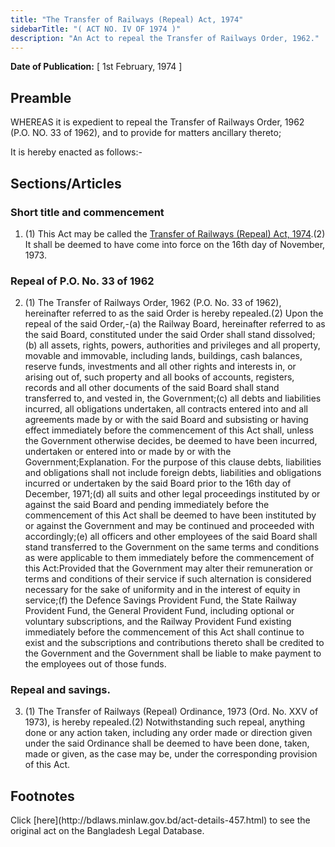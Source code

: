 ```yaml
---
title: "The Transfer of Railways (Repeal) Act, 1974"
sidebarTitle: "( ACT NO. IV OF 1974 )"
description: "An Act to repeal the Transfer of Railways Order, 1962."
---
```


**Date of Publication:** [ 1st February, 1974 ]

## Preamble

WHEREAS it is expedient to repeal the Transfer of Railways Order, 1962 (P.O. NO. 33 of 1962), and to provide for matters ancillary thereto;

It is hereby enacted as follows:-

## Sections/Articles

### Short title and commencement

1. (1) This Act may be called the [Transfer of Railways (Repeal) Act, 1974](/act-457.html "Transfer of Railways (Repeal) Act, 1974").(2) It shall be deemed to have come into force on the 16th day of November, 1973.

### Repeal of P.O. No. 33 of 1962

2. (1) The Transfer of Railways Order, 1962 (P.O. No. 33 of 1962), hereinafter referred to as the said Order is hereby repealed.(2) Upon the repeal of the said Order,-(a) the Railway Board, hereinafter referred to as the said Board, constituted under the said Order shall stand dissolved;(b) all assets, rights, powers, authorities and privileges and all property, movable and immovable, including lands, buildings, cash balances, reserve funds, investments and all other rights and interests in, or arising out of, such property and all books of accounts, registers, records and all other documents of the said Board shall stand transferred to, and vested in, the Government;(c) all debts and liabilities incurred, all obligations undertaken, all contracts entered into and all agreements made by or with the said Board and subsisting or having effect immediately before the commencement of this Act shall, unless the Government otherwise decides, be deemed to have been incurred, undertaken or entered into or made by or with the Government;Explanation. For the purpose of this clause debts, liabilities and obligations shall not include foreign debts, liabilities and obligations incurred or undertaken by the said Board prior to the 16th day of December, 1971;(d) all suits and other legal proceedings instituted by or against the said Board and pending immediately before the commencement of this Act shall be deemed to have been instituted by or against the Government and may be continued and proceeded with accordingly;(e) all officers and other employees of the said Board shall stand transferred to the Government on the same terms and conditions as were applicable to them immediately before the commencement of this Act:Provided that the Government may alter their remuneration or terms and conditions of their service if such alternation is considered necessary for the sake of uniformity and in the interest of equity in service;(f) the Defence Savings Provident Fund, the State Railway Provident Fund, the General Provident Fund, including optional or voluntary subscriptions, and the Railway Provident Fund existing immediately before the commencement of this Act shall continue to exist and the subscriptions and contributions thereto shall be credited to the Government and the Government shall be liable to make payment to the employees out of those funds.

### Repeal and savings.

3. (1) The Transfer of Railways (Repeal) Ordinance, 1973 (Ord. No. XXV of 1973), is hereby repealed.(2) Notwithstanding such repeal, anything done or any action taken, including any order made or direction given under the said Ordinance shall be deemed to have been done, taken, made or given, as the case may be, under the corresponding provision of this Act.

## Footnotes

<Note>
  Click [here](http://bdlaws.minlaw.gov.bd/act-details-457.html) to see the original act on the Bangladesh Legal Database.
</Note>
